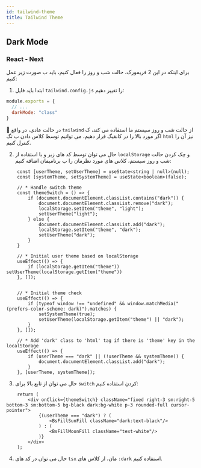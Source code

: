 ```yaml
---
id: tailwind-theme
title: Tailwind Theme
---
```


## Dark Mode
### React - Next
برای اینکه در این 2 فریمورک، حالت شب و روز را فعال کنیم، باید ب صورت زیر عمل کنیم:

1. ابتدا باید فایل `tailwind.config.js` را تغییر دهیم:
```js title="tailwind.config.js"
module.exports = {
  // ...
  darkMode: "class"
}
```
🚩 در حالت عادی، در واقع `tailwind` از حالت شب و روز سیستم ما استفاده می کند، ک اگر مورد بالا را در کانفیگ قرار دهیم، می توانیم توسط کلاس دادن ب تگ `html` نیز آن را کنترل کنیم.

2. حال می توان توسط کد های زیر و با استفاده از `localStorage` و چک کردن حالت شب و روز سیستم، کلاس های مورد نظرمان را ب برنامیمان اضافه کنیم:
```tsx title="src/components/layout/DarkMode.tsx"
    const [userTheme, setUserTheme] = useState<string | null>(null);
    const [systemTheme, setSystemTheme] = useState<boolean>(false);

    // * Handle switch theme
    const themeSwitch = () => {
        if (document.documentElement.classList.contains("dark")) {
            document.documentElement.classList.remove("dark");
            localStorage.setItem("theme", "light");
            setUserTheme("light");
        } else {
            document.documentElement.classList.add("dark");
            localStorage.setItem("theme", "dark");
            setUserTheme("dark");
        }
    }

    // * Initial user theme based on localStorage
    useEffect(() => {
        if (localStorage.getItem("theme")) setUserTheme(localStorage.getItem("theme"))
    }, []);


    // * Initial theme check
    useEffect(() => {
        if (typeof window !== "undefined" && window.matchMedia("(prefers-color-scheme: dark)").matches) {
            setSystemTheme(true);
            setUserTheme(localStorage.getItem("theme") || "dark");
        }
    }, []);

    // * Add 'dark' class to 'html' tag if there is 'theme' key in the localStorage
    useEffect(() => {
        if (userTheme === "dark" || (!userTheme && systemTheme)) {
            document.documentElement.classList.add("dark");
        }
    }, [userTheme, systemTheme]);
```

3. حال می توان از تابع بالا برای `switch` کردن استفاده کنیم:
```tsx title="src/components/layout/DarkMode.tsx"
    return (
        <div onClick={themeSwitch} className="fixed right-3 sm:right-5 bottom-3 sm:bottom-5 bg-black dark:bg-white p-3 rounded-full cursor-pointer">
            {(userTheme === "dark") ? (
                <BsFillSunFill className="dark:text-black"/>
            ) : (
                <BsFillMoonFill className="text-white"/>
            )}
        </div>
    );
```

4. حال می توان در کد های `tsx` مان، از کلاس های `:dark` استفاده کنیم.
